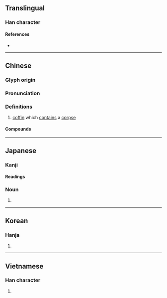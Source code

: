 {{also|柾}}
{{character info/new}}
==Translingual==

===Han character===
{{Han char|rn=75|rad=木|as=05|sn=9|four=41918|canj=DSNO|ids=⿰木匛}}

====References====
* {{Han ref|kx=0520.140|dkj=14650|dj=0908.090|hdz=21180.070|uh=67E9|ud=26601|bh=AC5E|bd=44126}}

----

==Chinese==
{{zh-forms}}

===Glyph origin===
{{Han etym}}

===Pronunciation===
{{zh-pron
|m=jiù
|c=gau6
|mc=y
|oc=y
|ma=
|cat=n
}}

===Definitions===
{{zh-hanzi}}

# [[coffin]] which [[contain]]s a [[corpse]]

====Compounds====
{{zh-der|扶柩|棺柩|舉柩|靈柩}}

----

==Japanese==

===Kanji===
{{ja-kanji|grade=|rs=木05}}

====Readings====
{{ja-readings
|goon=く
|kanon=きゅう<きう
|kun=ひつぎ-
}}

===Noun===
{{ja-noun|ひつぎ}}

# {{alternative spelling of|lang=ja|棺||[[coffin]]}}

----

==Korean==

===Hanja===
{{ko-hanja|hangeul=구|eumhun=|rv=gu|mr=ku|y=kwu}}

# {{defn|lang=ko|sort=木05}}

----

==Vietnamese==

===Han character===
{{vi-hantu|rs=木05|cữu}}

# {{defn|lang=vi|sort=木05}}